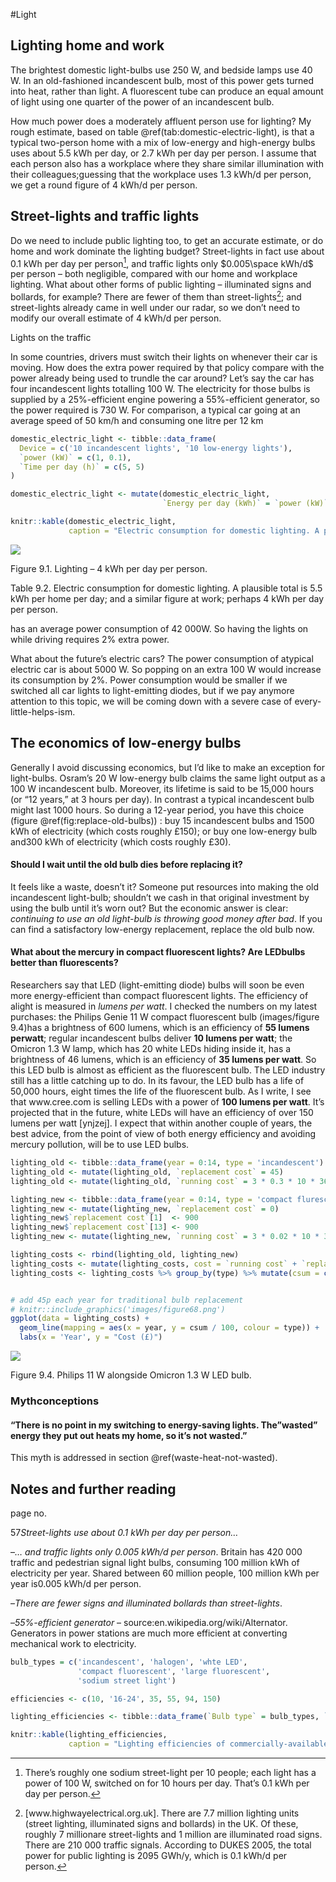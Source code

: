 #Light

Lighting home and work
----------------------

The brightest domestic light-bulbs use 250 W, and bedside lamps use 40
W. In an old-fashioned incandescent bulb, most of this power gets turned
into heat, rather than light. A fluorescent tube can produce an equal
amount of light using one quarter of the power of an incandescent bulb.

How much power does a moderately affluent person use for lighting? My rough
estimate, based on table \@ref(tab:domestic-electric-light), is that a typical
two-person home with a mix of low-energy and high-energy bulbs uses about 5.5
kWh per day, or 2.7 kWh per day per person. I assume that each person also has a
workplace where they share similar illumination with their colleagues;guessing
that the workplace uses 1.3 kWh/d per person, we get a round figure of 4 kWh/d
per person.

Street-lights and traffic lights
--------------------------------

Do we need to include public lighting too, to get an accurate estimate, or do 
home and work dominate the lighting budget? Street-lights in fact use about 0.1 
kWh per day per person^[There's roughly one sodium street-light per 10 people; 
each light has a power of 100 W, switched on for 10 hours per day. That's 0.1 
kWh per day per person.], and traffic lights only $0.005\space kWh/d$ per person
– both negligible, compared with our home and workplace lighting. What about 
other forms of public lighting – illuminated signs and bollards, for example? 
There are fewer of them than street-lights^[[www.highwayelectrical.org.uk]. 
There are 7.7 million lighting units (street lighting, illuminated signs and 
bollards) in the UK. Of these, roughly 7 millionare street-lights and 1 million 
are illuminated road signs. There are 210 000 traffic signals. According to
DUKES 2005, the total power for public lighting is 2095 GWh/y, which is 0.1
kWh/d per person.]; and street-lights already came in well under our radar, so
we don't need to modify our overall estimate of 4 kWh/d per person.

Lights on the traffic

In some countries, drivers must switch their lights on whenever their
car is moving. How does the extra power required by that policy
compare with the power already being used to trundle the car around?
Let's say the car has four incandescent lights totalling 100 W. The
electricity for those bulbs is supplied by a 25%-efficient engine
powering a 55%-efficient generator, so the power required is 730 W. For
comparison, a typical car going at an average speed of 50 km/h and
consuming one litre per 12 km

```r

domestic_electric_light <- tibble::data_frame(
  Device = c('10 incandescent lights', '10 low-energy lights'),
  `power (kW)` = c(1, 0.1),
  `Time per day (h)` = c(5, 5)
)

domestic_electric_light <- mutate(domestic_electric_light,
                                  `Energy per day (kWh)` = `power (kW)` * `Time per day (h)`)

knitr::kable(domestic_electric_light,
             caption = "Electric consumption for domestic lighting. A plausible total is 5.5 kWh per home per day; and a similar figure at work; perhaps 4 kWh per day per person.")
```

![](images/figure67.png)

Figure 9.1. Lighting – 4 kWh per day per person.

Table 9.2. Electric consumption for domestic lighting. A plausible total
is 5.5 kWh per home per day; and a similar figure at work; perhaps 4 kWh
per day per person.

has an average power consumption of 42 000W. So having the lights
on while driving requires 2% extra power.

What about the future's electric cars? The power consumption of atypical
electric car is about 5000 W. So popping on an extra 100 W would increase
its consumption by 2%. Power consumption would be smaller if we switched
all car lights to light-emitting diodes, but if we pay anymore attention
to this topic, we will be coming down with a severe case
of every-little-helps-ism.

The economics of low-energy bulbs
---------------------------------

Generally I avoid discussing economics, but I'd like to make an exception for 
light-bulbs. Osram's 20 W low-energy bulb claims the same light output as a 100 
W incandescent bulb. Moreover, its lifetime is said to be 15,000 hours (or "12 
years," at 3 hours per day). In contrast a typical incandescent bulb might last 
1000 hours. So during a 12-year period, you have this choice (figure
\@ref(fig:replace-old-bulbs)) : buy 15 incandescent bulbs and 1500 kWh of
electricity (which costs roughly £150); or buy one low-energy bulb and300 kWh of
electricity (which costs roughly £30).

#### Should I wait until the old bulb dies before replacing it?

It feels like a waste, doesn't it? Someone put resources into making the old 
incandescent light-bulb; shouldn't we cash in that original investment by using 
the bulb until it's worn out? But the economic answer is clear: *continuing to 
use an old light-bulb is throwing good money after bad*. If you can find a 
satisfactory low-energy replacement, replace the old bulb now.

#### What about the mercury in compact fluorescent lights? Are LEDbulbs better than fluorescents?

Researchers say that LED (light-emitting diode) bulbs will soon be even more
energy-efficient than compact fluorescent lights. The efficiency of alight is
measured in *lumens per watt*. I checked the numbers on my latest purchases: the
Philips Genie 11 W compact fluorescent bulb (images/figure 9.4)has a brightness
of 600 lumens, which is an efficiency of **55 lumens perwatt**; regular
incandescent bulbs deliver **10 lumens per watt**; the Omicron 1.3 W lamp, which
has 20 white LEDs hiding inside it, has a brightness of 46 lumens, which is an
efficiency of **35 lumens per watt**. So this LED bulb is almost as efficient as
the fluorescent bulb. The LED industry still has a little catching up to do. In
its favour, the LED bulb has a life of 50,000 hours, eight times the life of the
fluorescent bulb. As I write, I see that www.cree.com is selling LEDs with a
power of **100 lumens per watt**. It's projected that in the future, white LEDs
will have an efficiency of over 150 lumens per watt [ynjzej]. I expect that
within another couple of years, the best advice, from the point of view of both
energy efficiency and avoiding mercury pollution, will be to use LED bulbs.

```r

lighting_old <- tibble::data_frame(year = 0:14, type = 'incandescent')
lighting_old <- mutate(lighting_old, `replacement cost` = 45)
lighting_old <- mutate(lighting_old, `running cost` = 3 * 0.3 * 10 * 365)

lighting_new <- tibble::data_frame(year = 0:14, type = 'compact flurescent')
lighting_new <- mutate(lighting_new, `replacement cost` = 0)
lighting_new$`replacement cost`[1]  <- 900
lighting_new$`replacement cost`[13] <- 900
lighting_new <- mutate(lighting_new, `running cost` = 3 * 0.02 * 10 * 365)

lighting_costs <- rbind(lighting_old, lighting_new)
lighting_costs <- mutate(lighting_costs, cost = `running cost` + `replacement cost`)
lighting_costs <- lighting_costs %>% group_by(type) %>% mutate(csum = cumsum(cost))


# add 45p each year for traditional bulb replacement
# knitr::include_graphics('images/figure68.png')
ggplot(data = lighting_costs) +
  geom_line(mapping = aes(x = year, y = csum / 100, colour = type)) +
  labs(x = 'Year', y = "Cost (£)")
```

![](images/figure69.png)

Figure 9.4. Philips 11 W alongside Omicron 1.3 W LED bulb.

### Mythconceptions

#### "There is no point in my switching to energy-saving lights. The "wasted" energy they put out heats my home, so it's not wasted."

This myth is addressed in section \@ref(waste-heat-not-wasted).

Notes and further reading
-------------------------

page no.

57*Street-lights use about 0.1 kWh per day per person...* 

–*... and traffic lights only 0.005 kWh/d per person*. Britain has 420
000 traffic and pedestrian signal light bulbs, consuming 100 million kWh
of electricity per year. Shared between 60 million people, 100 million
kWh per year is0.005 kWh/d per person.

–*There are fewer signs and illuminated bollards than
street-lights*.

–*55%-efficient generator* – source:en.wikipedia.org/wiki/Alternator.
Generators in power stations are much more efficient at converting
mechanical work to electricity.

```r
bulb_types = c('incandescent', 'halogen', 'whte LED',
               'compact fluorescent', 'large fluorescent',
               'sodium street light')

efficiencies <- c(10, '16-24', 35, 55, 94, 150)

lighting_efficiencies <- tibble::data_frame(`Bulb type` = bulb_types, `efficiency (lumens/W)` = efficiencies)

knitr::kable(lighting_efficiencies,
             caption = "Lighting efficiencies of commercially-available bulbs. In the future, white LEDs are expected to deliver 150 lumens per watt.")
```